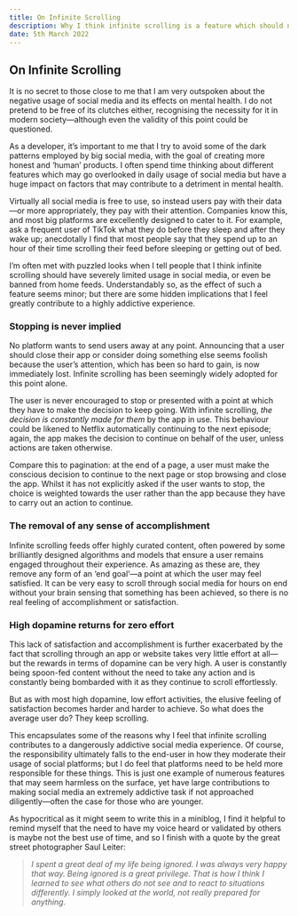 ---
title: On Infinite Scrolling
description: Why I think infinite scrolling is a feature which should not be encouraged.
date: 5th March 2022
---

## On Infinite Scrolling

It is no secret to those close to me that I am very outspoken about the negative usage of social media and its effects on mental health. I do not pretend to be free of its clutches either, recognising the necessity for it in modern society—although even the validity of this point could be questioned.

As a developer, it’s important to me that I try to avoid some of the dark patterns employed by big social media, with the goal of creating more honest and ‘human’ products. I often spend time thinking about different features which may go overlooked in daily usage of social media but have a huge impact on factors that may contribute to a detriment in mental health.

Virtually all social media is free to use, so instead users pay with their data—or more appropriately, they pay with their attention. Companies know this, and most big platforms are excellently designed to cater to it. For example, ask a frequent user of TikTok what they do before they sleep and after they wake up; anecdotally I find that most people say that they spend up to an hour of their time scrolling their feed before sleeping or getting out of bed.

I’m often met with puzzled looks when I tell people that I think infinite scrolling should have severely limited usage in social media, or even be banned from home feeds. Understandably so, as the effect of such a feature seems minor; but there are some hidden implications that I feel greatly contribute to a highly addictive experience.

### Stopping is never implied

No platform wants to send users away at any point. Announcing that a user should close their app or consider doing something else seems foolish because the user’s attention, which has been so hard to gain, is now immediately lost. Infinite scrolling has been seemingly widely adopted for this point alone.

The user is never encouraged to stop or presented with a point at which they have to make the decision to keep going. With infinite scrolling, _the decision is constantly made for them_ by the app in use. This behaviour could be likened to Netflix automatically continuing to the next episode; again, the app makes the decision to continue on behalf of the user, unless actions are taken otherwise.

Compare this to pagination: at the end of a page, a user must make the conscious decision to continue to the next page or stop browsing and close the app. Whilst it has not explicitly asked if the user wants to stop, the choice is weighted towards the user rather than the app because they have to carry out an action to continue.

### The removal of any sense of accomplishment

Infinite scrolling feeds offer highly curated content, often powered by some brilliantly designed algorithms and models that ensure a user remains engaged throughout their experience. As amazing as these are, they remove any form of an ‘end goal’—a point at which the user may feel satisfied. It can be very easy to scroll through social media for hours on end without your brain sensing that something has been achieved, so there is no real feeling of accomplishment or satisfaction.

### High dopamine returns for zero effort

This lack of satisfaction and accomplishment is further exacerbated by the fact that scrolling through an app or website takes very little effort at all—but the rewards in terms of dopamine can be very high. A user is constantly being spoon-fed content without the need to take any action and is constantly being bombarded with it as they continue to scroll effortlessly.

But as with most high dopamine, low effort activities, the elusive feeling of satisfaction becomes harder and harder to achieve. So what does the average user do? They keep scrolling.

This encapsulates some of the reasons why I feel that infinite scrolling contributes to a dangerously addictive social media experience. Of course, the responsibility ultimately falls to the end-user in how they moderate their usage of social platforms; but I do feel that platforms need to be held more responsible for these things. This is just one example of numerous features that may seem harmless on the surface, yet have large contributions to making social media an extremely addictive task if not approached diligently—often the case for those who are younger.

As hypocritical as it might seem to write this in a miniblog, I find it helpful to remind myself that the need to have my voice heard or validated by others is maybe not the best use of time, and so I finish with a quote by the great street photographer Saul Leiter:

> _I spent a great deal of my life being ignored. I was always very happy that way. Being ignored is a great privilege. That is how I think I learned to see what others do not see and to react to situations differently. I simply looked at the world, not really prepared for anything._
